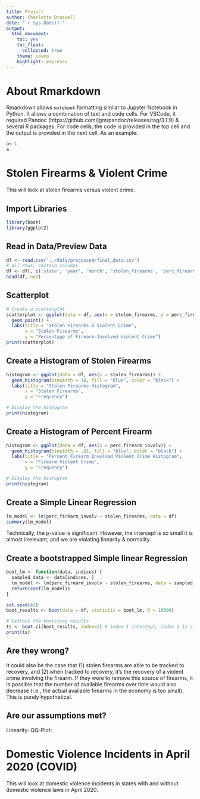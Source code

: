 ```yaml
---
title: Project
author: Charlotte Braswell
date: "`r Sys.Date()`"
output:
  html_document:
    toc: yes
    toc_float:
      collapsed: true
    theme: cosmo
    highlight: espresso
---
```


# About Rmarkdown
Rmarkdown allows `notebook` formatting similar to Jupyter Notebook in Python. It allows a combination of text and code cells. For VSCode, it required  Pandoc (https://github.com/jgm/pandoc/releases/tag/3.1.9) & several R packages. For code cells, the code is provided in the top cell and the output is provided in the next cell. As an example:
```r
a<-1
a
```

# Stolen Firearms & Violent Crime
This will look at stolen firearms versus violent crime.

## Import Libraries
```r
library(boot)
library(ggplot2)
```

## Read in Data/Preview Data
```r
df <- read.csv('../data/processed/final_data.csv')
# all rows, certain columns
df <- df[, c('state', 'year', 'month', 'stolen_firearms', 'perc_firearm_involv')] 
head(df, n=2)
```

## Scatterplot 
```r
# Create a scatterplot
scatterplot <- ggplot(data = df, aes(x = stolen_firearms, y = perc_firearm_involv)) +
  geom_point() +
  labs(title = "Stolen Firearms & Violent Crime",
       x = "Stolen Firearms",
       y = "Percentage of Firearm-Involved Violent Crime")
print(scatterplot)
```

## Create a Histogram of Stolen Firearms
```r
histogram <- ggplot(data = df, aes(x = stolen_firearms)) +
  geom_histogram(binwidth = 10, fill = "blue", color = "black") +
  labs(title = "Stolen Firearms Histogram",
       x = "Stolen Firearms",
       y = "Frequency")

# Display the histogram
print(histogram)
```

## Create a Histogram of Percent Firearm
```r
histogram <- ggplot(data = df, aes(x = perc_firearm_involv)) +
  geom_histogram(binwidth = .01, fill = "blue", color = "black") +
  labs(title = "Percent Firearm Involved Violent Crime Histogram",
       x = "Firearm Violent Crime",
       y = "Frequency")

# Display the histogram
print(histogram)
```

## Create a Simple Linear Regression
```r
lm_model <- lm(perc_firearm_involv ~ stolen_firearms, data = df)
summary(lm_model)
```
Technically, the p-value is significant. However, the intercept is so small it is almost irrelevant, and we are violating linearity & normality.

## Create a bootstrapped Simple linear Regression
```r
boot_lm <- function(data, indices) {
  sampled_data <- data[indices, ]
  lm_model <- lm(perc_firearm_involv ~ stolen_firearms, data = sampled_data)
  return(coef(lm_model))
}

set.seed(42) 
boot_results <- boot(data = df, statistic = boot_lm, R = 10000)

# Extract the bootstrap results
ts <- boot.ci(boot_results, index=2) # index 1 intercept, index 2 is slope
print(ts)
```

## Are they wrong?
It could also be the case that (1) stolen firearms are able to be tracked to recovery, and (2) when tracked to recovery, it's the recovery of a violent crime involving the firearm. If they were to remove this source of firearms, it is possible that the number of available firearms over time would also decrease (i.e., the actual available firearms in the economy is too small). This is purely hypothetical. 

## Are our assumptions met?
Linearity:
QQ-Plot:


# Domestic Violence Incidents in April 2020 (COVID)
This will look at domestic violence incidents in states with and without domestic violence laws in April 2020.
